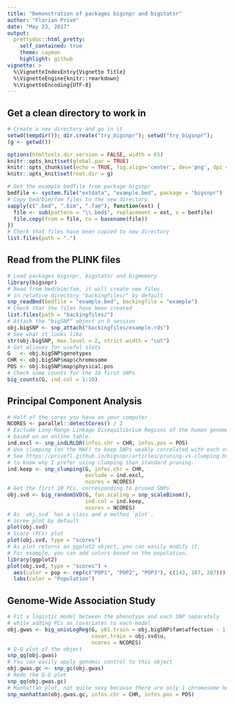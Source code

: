 ```yaml
---
title: "Demonstration of packages bigsnpr and bigstatsr"
author: "Florian Privé"
date: "May 23, 2017"
output:
  prettydoc::html_pretty:
    self_contained: true
    theme: cayman
    highlight: github
vignette: >
  %\VignetteIndexEntry{Vignette Title}
  %\VignetteEngine{knitr::rmarkdown}
  %\VignetteEncoding{UTF-8}
---
```


## Get a clean directory to work in

```r
# Create a new directory and go in it
setwd(tempdir()); dir.create("try_bigsnpr"); setwd("try_bigsnpr");
(g <- getwd())
```

```r
options(htmltools.dir.version = FALSE, width = 65)
knitr::opts_knit$set(global.par = TRUE)
knitr::opts_chunk$set(echo = TRUE, fig.align='center', dev='png', dpi = 95)
knitr::opts_knit$set(root.dir = g)
```

```r
# Get the example bedfile from package bigsnpr
bedfile <- system.file("extdata", "example.bed", package = "bigsnpr")
# Copy bed/bim/fam files to the new directory
sapply(c(".bed", ".bim", ".fam"), function(ext) {
  file <- sub(pattern = "\\.bed$", replacement = ext, x = bedfile)
  file.copy(from = file, to = basename(file))
})
# Check that files have been copied to new directory
list.files(path = ".")
```

## Read from the PLINK files

```r
# Load packages bigsnpr, bigstatsr and bigmemory
library(bigsnpr)
# Read from bed/bim/fam, it will create new files 
# in relative directory "backingfiles/" by default
snp_readBed(bedfile = "example.bed", backingfile = "example")
# Check that the files have been created
list.files(path = "backingfiles/")
# Attach the "bigSNP" object in R session
obj.bigSNP <- snp_attach("backingfiles/example.rds")
# See what it looks like
str(obj.bigSNP, max.level = 2, strict.width = "cut")
# Get aliases for useful slots
G   <- obj.bigSNP$genotypes
CHR <- obj.bigSNP$map$chromosome
POS <- obj.bigSNP$map$physical.pos
# Check some counts for the 10 first SNPs
big_counts(G, ind.col = 1:10)
```

## Principal Component Analysis

```r
# Half of the cores you have on your computer
NCORES <- parallel::detectCores() / 2
# Exclude Long-Range Linkage Disequilibrium Regions of the human genome
# based on an online table. 
ind.excl <- snp_indLRLDR(infos.chr = CHR, infos.pos = POS)
# Use clumping (on the MAF) to keep SNPs weakly correlated with each other.
# See https://privefl.github.io/bigsnpr/articles/pruning-vs-clumping.html
# to know why I prefer using clumping than standard pruning.
ind.keep <- snp_clumping(G, infos.chr = CHR,
                         exclude = ind.excl,
                         ncores = NCORES)
# Get the first 10 PCs, corresponding to pruned SNPs
obj.svd <- big_randomSVD(G, fun.scaling = snp_scaleBinom(),
                         ind.col = ind.keep,
                         ncores = NCORES)
# As `obj.svd` has a class and a method `plot`.
# Scree plot by default
plot(obj.svd)
# Score (PCs) plot
plot(obj.svd, type = "scores")
# As plot returns an ggplot2 object, you can easily modify it.
# For example, you can add colors based on the population.
library(ggplot2)
plot(obj.svd, type = "scores") +
  aes(color = pop <- rep(c("POP1", "POP2", "POP3"), c(143, 167, 207))) +
  labs(color = "Population")
```

## Genome-Wide Association Study

```r
# Fit a logistic model between the phenotype and each SNP separately
# while adding PCs as covariates to each model
obj.gwas <- big_univLogReg(G, y01.train = obj.bigSNP$fam$affection - 1,
                           covar.train = obj.svd$u,
                           ncores = NCORES)
# Q-Q plot of the object
snp_qq(obj.gwas)
# You can easily apply genomic control to this object
obj.gwas.gc <- snp_gc(obj.gwas)
# Redo the Q-Q plot
snp_qq(obj.gwas.gc)
# Manhattan plot, not quite sexy because there are only 1 chromosome here
snp_manhattan(obj.gwas.gc, infos.chr = CHR, infos.pos = POS)
```
